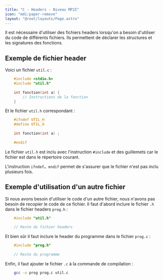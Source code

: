 ```yaml
---
title: "C - Headers - Niveau MP2I"
icon: "mdi:paper-remove"
layout: "@root/layouts/Page.astro"
---
```



Il est nécessaire d'utiliser des fichiers headers lorsqu'on a besoin
d'utiliser du code de différents fichiers. Ils permettent de déclarer les
structures et les signatures des fonctions.

## Exemple de fichier header

Voici un fichier `util.c` :

```c
    #include <stdio.h>
    #include "util.h"
    
    int fonction(int a) {
    	// Instructions de la fonction
    }
```

Et le fichier `util.h` correspondant :

```c
    #ifndef UTIL_H
    #define UTIL_H
    
    int fonction(int a) ;
    
    #endif
```

Le fichier `util.h` est inclu avec l'instruction `#include` et des guillemets
car le fichier est dans le répertoire courant.

L'instruction `ifndef… endif` permet de s'assurer que le fichier n'est pas
inclu plusieurs fois.

## Exemple d'utilisation d'un autre fichier

Si nous avons besoin d'utiliser le code d'un autre fichier, nous n'avons pas
besoin de recopier le code de ce fichier. Il faut d'abord inclure le fichier
`.h` dans le fichier headers `prog.h` :

```c
    #include "util.h"
    
    // Reste du fichier headers
```

Et bien sûr il faut inclure le header du programme dans le fichier `prog.c` :

    
```c
    #include "prog.h"
    
    // Reste du programme
```

Enfin, il faut ajouter le fichier `.c` à la commande de compilation :

```bash
    gcc -o prog prog.c util.c
```